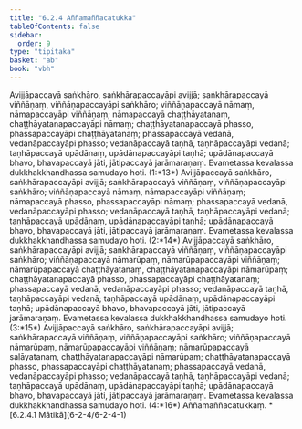 ```yaml
---
title: "6.2.4 Aññamaññacatukka"
tableOfContents: false
sidebar:
  order: 9
type: "tipitaka"
basket: "ab"
book: "vbh"
---
```



<DynamicBreadcrumb />

<Division number="246" book="vbh">

<Paragraph number="982" book="vbh">
Avijjāpaccayā saṅkhāro, saṅkhārapaccayāpi avijjā; saṅkhārapaccayā viññāṇaṃ, viññāṇapaccayāpi saṅkhāro; viññāṇapaccayā nāmaṃ, nāmapaccayāpi viññāṇaṃ; nāmapaccayā chaṭṭhāyatanaṃ, chaṭṭhāyatanapaccayāpi nāmaṃ; chaṭṭhāyatanapaccayā phasso, phassapaccayāpi chaṭṭhāyatanaṃ; phassapaccayā vedanā, vedanāpaccayāpi phasso; vedanāpaccayā taṇhā, taṇhāpaccayāpi vedanā; taṇhāpaccayā upādānaṃ, upādānapaccayāpi taṇhā; upādānapaccayā bhavo, bhavapaccayā jāti, jātipaccayā jarāmaraṇaṃ. Evametassa kevalassa dukkhakkhandhassa samudayo hoti. (1:*13*)



</Paragraph>

<Paragraph number="983" book="vbh">
Avijjāpaccayā saṅkhāro, saṅkhārapaccayāpi avijjā; saṅkhārapaccayā viññāṇaṃ, viññāṇapaccayāpi saṅkhāro; viññāṇapaccayā nāmaṃ, nāmapaccayāpi viññāṇaṃ; nāmapaccayā phasso, phassapaccayāpi nāmaṃ; phassapaccayā vedanā, vedanāpaccayāpi phasso; vedanāpaccayā taṇhā, taṇhāpaccayāpi vedanā; taṇhāpaccayā upādānaṃ, upādānapaccayāpi taṇhā; upādānapaccayā bhavo, bhavapaccayā jāti, jātipaccayā jarāmaraṇaṃ. Evametassa kevalassa dukkhakkhandhassa samudayo hoti. (2:*14*)



</Paragraph>

<Paragraph number="984" book="vbh">
Avijjāpaccayā saṅkhāro, saṅkhārapaccayāpi avijjā; saṅkhārapaccayā viññāṇaṃ, viññāṇapaccayāpi saṅkhāro; viññāṇapaccayā nāmarūpaṃ, nāmarūpapaccayāpi viññāṇaṃ; nāmarūpapaccayā chaṭṭhāyatanaṃ, chaṭṭhāyatanapaccayāpi nāmarūpaṃ; chaṭṭhāyatanapaccayā phasso, phassapaccayāpi chaṭṭhāyatanaṃ; phassapaccayā vedanā, vedanāpaccayāpi phasso; vedanāpaccayā taṇhā, taṇhāpaccayāpi vedanā; taṇhāpaccayā upādānaṃ, upādānapaccayāpi taṇhā; upādānapaccayā bhavo, bhavapaccayā jāti, jātipaccayā jarāmaraṇaṃ. Evametassa kevalassa dukkhakkhandhassa samudayo hoti. (3:*15*)



</Paragraph>

<Paragraph number="985" book="vbh">
Avijjāpaccayā saṅkhāro, saṅkhārapaccayāpi avijjā; saṅkhārapaccayā viññāṇaṃ, viññāṇapaccayāpi saṅkhāro; viññāṇapaccayā nāmarūpaṃ, nāmarūpapaccayāpi viññāṇaṃ; nāmarūpapaccayā saḷāyatanaṃ, chaṭṭhāyatanapaccayāpi nāmarūpaṃ; chaṭṭhāyatanapaccayā phasso, phassapaccayāpi chaṭṭhāyatanaṃ; phassapaccayā vedanā, vedanāpaccayāpi phasso; vedanāpaccayā taṇhā, taṇhāpaccayāpi vedanā; taṇhāpaccayā upādānaṃ, upādānapaccayāpi taṇhā; upādānapaccayā bhavo, bhavapaccayā jāti, jātipaccayā jarāmaraṇaṃ. Evametassa kevalassa dukkhakkhandhassa samudayo hoti. (4:*16*)




</Paragraph>
</Division>

<Paragraph number="986" type="center" book="vbh">
Aññamaññacatukkaṃ.



</Paragraph>

<TableOfContents book="vbh" section="6.2.4">
* [6.2.4.1 Mātikā](6-2-4/6-2-4-1)
</TableOfContents>